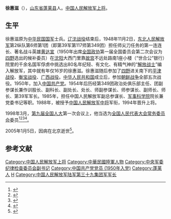 {{模板:军人
| name = 徐惠滋
| image name = Xu_Huizi.jpg
| width = 200px
| job = [[中国人民解放军军事科学院|中国人民解放军军事科学院]]第六任[[中国人民解放军军事科学院|院长]]
| job2 = 
| period = 1995年7月 - 1997年11月
| birthname = 
| other_names = 
| foreign_names =
| english_names =
| Sex = 男
| date of birth = {{birth date|1932|12|9}}
| place of birth = {{ROC-1928}}[[山東省_(中華民國)|山东省]][[蓬莱县|蓬莱县]]
| date of death = {{death date and age|2005|1|5|1932|12|9}}
| place of death = {{PRC}}[[北京|北京]]
| nationality = {{PRC}}
| residence = 
| languages = 
| force = 
*中华民国国军
*中国人民解放军
*中国人民志愿军
| weight = 
| party = {{CPC}}
| rank = [[上将|上将]]
| spouse = 
| relatives = 
| educate = 
| past = 
*中国人民解放战争
*朝鲜战争
| work =
| award = 
| rankrecord= 
*1955年9月被授予[[上尉|上尉]]军衔
*1956年11月晋升[[大尉|大尉]]军衔
*1963年8月晋升[[少校|少校]]军衔
*1988年9月被授予[[中将|中将]]军衔
*1994年6月晋升[[上将|上将]]军衔
}}
'''徐惠滋'''（{{bd|1932年12月||2005年1月5日|catIdx=}}），[[山東省_(中華民國)|山东省]][[蓬莱县|蓬莱县]]人。[[中国人民解放军上将|中国人民解放军上将]]。

==生平==
徐惠滋原为[[中华民国国军|中华民国国军]]士兵。[[辽沈战役|辽沈战役]]结束后，1948年11月2日，[[东北人民解放军|东北人民解放军]]第2纵队第6师第1团（即第39军第117师第349团）担任师尖刀任务的第一连连长、著名战斗英雄[[黄达宣|黄达宣]]（1950年出席[[全国政协|全国政协]]第一届全国委员会第二次会议为[[四野|四野]]选出的候补委员）在[[沈阳|沈阳]]大西门里靠[[沈阳故宫|故宫]]不远处路南1座小楼（“世合公”银行）院里的千余名国军俘虏中挑选出80名年纪轻、有文化、有精气神的“[[解放战士|解放战士]]”编入解放军，其中就有年仅16岁的徐惠滋。徐惠滋随后参加了[[四野|四野]]进关南下的[[平津战役|平津战役]]、[[衡宝战役|衡宝战役]]、[[广西战役|广西战役]]。[[中华人民共和国|中华人民共和国]]成立后，参加[[朝鲜战争|朝鲜战争]]全部五次战役。1950年，加入[[中国共产党|中国共产党]]。1954年后历经第349团政治处俱乐部主任、团副参谋长兼作训股长、副科长、副处长、处长、师副参谋长、师参谋长、副师长、师长、第39军军长。1985年，担任中国人民解放军副总参谋长、[[军事科学院|军事科学院]]院长兼党委书记等职。1988年，被授予[[中国人民解放军中将|中国人民解放军中将]]军衔，1994年晋升上将。

1998年3月，[[第九届全国人民代表大会|第九届全国人大]]第一次会议上，他当选为[[全国人民代表大会常务委员会|全国人民代表大会常务委员会]]委员<ref>{{Cite book|title=新中国50年 中|last=韩泰华主编|publisher=[[红旗出版社|红旗出版社]]|year=1999.11|isbn=7-5051-0423-3|location=北京|pages=897}}</ref><ref>{{Cite book|title=第九届全国人民代表大会及其常务委员会会议大事记 1998．3-2003．2|last=全国人大常委会办公厅秘书一局编|publisher=[[中国民主法制出版社|中国民主法制出版社]]|year=2004.01|isbn=7-80078-793-1|location=北京|pages=405}}</ref><ref>{{Cite book|title=中华人民共和国年鉴 1998 总第18期|last=中华人民共和国年鉴编辑部编辑|publisher=[[中国年鉴社|中国年鉴社]]|year=1999.01|isbn=7-80056-903-9|location=|pages=41}}</ref><ref>{{Cite book|title=中华人民共和国通鉴|last=龙德，蔡翔主编|publisher=[[辽宁人民出版社|辽宁人民出版社]]|year=2000.12|isbn=7-205-04473-1|location=沈阳|pages=1832}}</ref>。

2005年1月5日，因病在北京逝世<ref>{{Cite web |url=http://www.ccndnet.com/Browse/MainPage2.asp?id=112&rwbm=780&Name=%D0%EC%BB%DD%D7%CC&Email= |title=徐惠滋简介 |access-date=2010-11-18 |archive-date=2016-03-07 |archive-url=https://web.archive.org/web/20160307115248/http://ccndnet.com/browse/mainpage2.asp?email=&id=112&name=%d0%ec%bb%dd%d7%cc&rwbm=780 |dead-url=yes }}</ref>。

==参考文献==
<div class="references-small">
<references></references>
</div>

{{start box}}
{{s-mil}}
{{s-before|[[赵南起|赵南起]]}}
{{s-title|[[中国人民解放军军事科学院|中国人民解放军军事科学院]][[中国人民解放军军事科学院|院长]]|1995年7月 - 1997年11月}}  
{{s-after|[[刘精松|刘精松]]}}
{{end box}}

{{中国人民解放军军事科学院院长}}
{{中国人民解放军上将/1994}}
{{Authority control}}
{{DEFAULTSORT:X}}
[[Category:中国人民解放军上将|Category:中国人民解放军上将]]
[[Category:中華民國陸軍人物|Category:中華民國陸軍人物]]
[[Category:中央军委纪律检查委员会副书记|Category:中央军委纪律检查委员会副书记]]
[[Category:中国共产党党员_(1950年入党)|Category:中国共产党党员 (1950年入党)]]
[[Category:蓬莱人|Category:蓬莱人]]
[[Category:徐姓|H]]
[[Category:中国人民解放军陆军第三十九集团军军长|Category:中国人民解放军陆军第三十九集团军军长]]